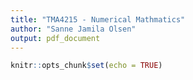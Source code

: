 ```yaml
---
title: "TMA4215 - Numerical Mathmatics"
author: "Sanne Jamila Olsen"
output: pdf_document
---
```


```r
knitr::opts_chunk$set(echo = TRUE)
```
